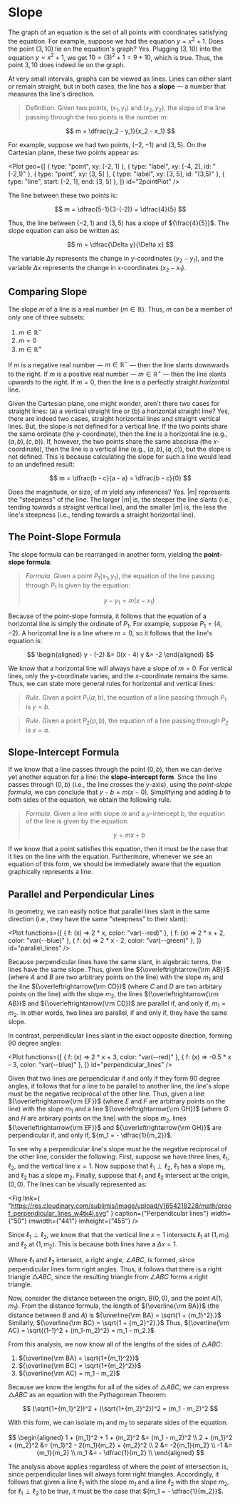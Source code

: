 

# Slope

The graph of an equation is the set of all points with coordinates
satisfying the equation. For example, suppose we had the equation
${y = x^2 + 1}$. Does the point ${(3,10)}$ lie on the equation's graph?
Yes. Plugging ${(3,10)}$ into the equation ${y = x^2 + 1}$, we get
${10 = (3)^2 + 1 = 9 + 10}$, which is true. Thus, the point ${3,10}$ does
indeed lie on the graph.

At very small intervals, graphs can be viewed as lines. Lines can either
slant or remain straight, but in both cases, the line has a **slope**
&mdash; a number that measures the line's direction.

> Definition. Given two points, ${(x_1, y_1)}$ and ${(x_2, y_2)}$, the
> slope of the line passing through the two points is the number $m$:

$$
	m = \dfrac{y_2 - y_1}{x_2 - x_1}
$$

For example, suppose we had two points, ${(-2,-1)}$ and ${(3,5)}$. On the
Cartesian plane, these two points appear as:

<Plot
	geo={[
		{ type: "point", xy: [-2, 1] },
		{ type: "label", xy: [-4, 2], id: "(-2,1)" },
		{ type: "point", xy: [3, 5] },
		{ type: "label", xy: [3, 5], id: "(3,5)" },
		{ type: "line", start: [-2, 1], end: [3, 5] },
	]}
	id="2pointPlot"
/>

The line between these two points is:

$$
	m = \dfrac{5-1}{3-(-2)} = \dfrac{4}{5}
$$

Thus, the line between ${(-2,1)}$ and ${(3,5)}$ has a slope of
${\frac{4}{5}}$. The slope equation can also be written as:

$$
	m = \dfrac{\Delta y}{\Delta x}
$$

The variable $\Delta y$ represents the change in $y$-coordinates
(${y_2 - y_1}$), and the variable $\Delta x$ represents the change in
$x$-coordinates (${x_2 - x_1}$).

## Comparing Slope

The slope $m$ of a line is a real number (${m \in \mathbb{R}}$). Thus, $m$
can be a member of only one of three subsets:

1. ${m \in \mathbb{R}^-}$
2. ${m = 0}$
3. ${m \in \mathbb{R}^+}$

If $m$ is a negative real number &mdash; ${m \in \mathbb{R}^-}$ &mdash;
then the line slants downwards to the right. If $m$ is a positive real
number &mdash; ${m \in \mathbb{R}^+}$ &mdash; then the line slants upwards
to the right. If ${m = 0}$, then the line is a perfectly straight
_horizontal_ line.

Given the Cartesian plane, one might wonder, aren't there two cases for
straight lines: (a) a vertical straight line or (b) a horizontal straight
line? Yes, there are indeed two cases, straight horizontal lines and
straight vertical lines. But, the slope is not defined for a vertical line.
If the two points share the same ordinate (the ${y \text{-coordinate}}$),
then the line is a horizontal line (e.g., ${(a,b), (c,b)}$). If, however,
the two points share the same abscissa (the ${x \text{-coordinate}}$), then
the line is a vertical line (e.g., ${(a,b), (a,c)}$), but the slope is not
defined. This is because calculating the slope for such a line would lead
to an undefined result:

$$
	m = \dfrac{b - c}{a - a} = \dfrac{b - c}{0}
$$

Does the magnitude, or size, of $m$ yield any inferences? Yes.
${\lvert m \rvert }$ represents the "steepness" of the line. The larger
${\lvert m \rvert }$ is, the steeper the line slants (i.e., tending towards
a straight vertical line), and the smaller ${\lvert m \rvert }$ is, the
less the line's steepness (i.e., tending towards a straight horizontal
line).

## The Point-Slope Formula

The slope formula can be rearranged in another form, yielding the
**point-slope formula**.

> _Formula_. Given a point $P_1{(x_1, y_1)}$, the equation of the line
> passing through ${P_1}$ is given by the equation:
>
> $$
> 	y - y_1 = m(x - x_1)
> $$

Because of the point-slope formula, it follows that the equation of a
horizontal line is simply the ordinate of ${P_1}$. For example, suppose
${P_1 = (4, -2)}$. A horizontal line is a line where ${m = 0}$, so it
follows that the line's equation is:

$$
	\begin{aligned}
		y - (-2) &= 0(x - 4)
		y &= -2
	\end{aligned}
$$

We know that a horizontal line will always have a slope of ${m = 0}$. For
vertical lines, only the $y$-coordinate varies, and the $x$-coordinate
remains the same. Thus, we can state more general rules for horizontal and
vertical lines:

> _Rule_. Given a point ${P_1(a,b)}$, the equation of a line passing
> through ${P_1}$ is ${y = b}$.

> _Rule_. Given a point ${P_2(a,b)}$, the equation of a line passing
> through ${P_2}$ is ${x = a}$.

## Slope-Intercept Formula

If we know that a line passes through the point ${(0,b)}$, then we can
derive yet another equation for a line: the **slope-intercept form**. Since
the line passes through ${(0,b)}$ (i.e., the line crosses the $y$-axis),
using the _point-slope formula_, we can conclude that ${y - b = m(x-0)}$.
Simplifying and adding $b$ to both sides of the equation, we obtain the
following rule.

> _Formula_. Given a line with slope $m$ and a $y$-intercept $b$, the
> equation of the line is given by the equation:
>
> $$
> 	y = mx + b
> $$

If we know that a point satisfies this equation, then it must be the case
that it lies on the line with the equation. Furthermore, whenever we see an
equation of this form, we should be immediately aware that the equation
graphically represents a line.

## Parallel and Perpendicular Lines

In geometry, we can easily notice that parallel lines slant in the same
direction (i.e., they have the same "steepness" to their slant):

<Plot
	functions={[
		{ f: (x) => 2 * x, color: "var(--red)" },
		{ f: (x) => 2 * x + 2, color: "var(--blue)" },
		{ f: (x) => 2 * x - 2, color: "var(--green)" },
	]}
	id="parallel_lines"
/>

Because perpendicular lines have the same slant, in algebraic terms, the
lines have the same slope. Thus, given line ${\overleftrightarrow{\rm AB}}$
(where $A$ and $B$ are two arbitrary points on the line) with the slope
$m_1$ and the line ${\overleftrightarrow{\rm CD}}$ (where $C$ and $D$ are
two arbitary points on the line) with the slope $m_2$, the lines
${\overleftrightarrow{\rm AB}}$ and ${\overleftrightarrow{\rm CD}}$ are
parallel if, and only if, ${m_1 = m_2}$. In other words, two lines are
parallel, if and only if, they have the same slope.

In contrast, perpendicular lines slant in the exact opposite direction,
forming 90 degree angles:

<Plot
	functions={[
		{ f: (x) => 2 * x + 3, color: "var(--red)" },
		{ f: (x) => -0.5 * x - 3, color: "var(--blue)" },
	]}
	id="perpendicular_lines"
/>

Given that two lines are perpendicular if and only if they form 90 degree
angles, it follows that for a line to be parallel to another line, the
line's slope must be the negative reciprocal of the other line. Thus, given
a line ${\overleftrightarrow{\rm EF}}$ (where $E$ and $F$ are arbitrary
points on the line) with the slope $m_1$ and a line
${\overleftrightarrow{\rm GH}}$ (where $G$ and $H$ are arbirary points on
the line) with the slope $m_2$, lines ${\overleftrightarrow{\rm EF}}$ and
${\overleftrightarrow{\rm GH}}$ are perpendicular if, and only if,
${m_1 = - \dfrac{1}{m_2}}$.

To see why a perpendicular line's slope must be the negative reciprocal of
the other line, consider the following: First, suppose we have three lines,
$\ell_1$, $\ell_2$, and the vertical line ${x = 1}$. Now suppose that
${\ell_1 \perp \ell_2}$, ${\ell_1}$ has a slope ${m_1}$, and ${\ell_2}$ has
a slope ${m_2}$. Finally, suppose that ${\ell_1}$ and ${\ell_2}$ intersect
at the origin, ${(0,0)}$. The lines can be visually represented as:

<Fig
	link={
		"https://res.cloudinary.com/sublimis/image/upload/v1654218228/math/proof_perpendicular_lines_w4tk4l.svg"
	}
	caption={"Perpendicular lines"}
	width={"50"}
	imwidth={"441"}
	imheight={"455"}
/>

Since ${\ell_1 \perp \ell_2}$, we know that that the vertical line
${x = 1}$ intersects ${\ell_1}$ at ${(1, m_1)}$ and ${\ell_2}$ at
${(1,m_2).}$ This is because both lines have a ${\Delta x = 1.}$

Where ${\ell_1}$ and ${\ell_2}$ intersect, a right angle, ${\angle ABC}$,
is formed, since perpendicular lines form right angles. Thus, it follows
that there is a right triangle ${\triangle ABC,}$ since the resulting
triangle from ${\angle ABC}$ forms a right triangle.

Now, consider the distance between the origin, ${B(0,0)}$, and the point
${A(1,m_1)}$. From the distance formula, the length of
${\overline{\rm BA}}$ (the distance between $B$ and $A$) is
${\overline{\rm BA} = \sqrt{1 + {m_1}^2}.}$ Similarly,
${\overline{\rm BC} = \sqrt{1 + {m_2}^2}.}$ Thus,
${\overline{\rm AC} = \sqrt{(1-1)^2 + (m_1-m_2)^2} = m_1 - m_2.}$

From this analysis, we now know all of the lengths of the sides of
${\triangle ABC}$:

1. ${\overline{\rm BA} = \sqrt{1+{m_1}^2}}$
2. ${\overline{\rm BC} = \sqrt{1+{m_2}^2}}$
3. ${\overline{\rm AC} = m_1 - m_2}$

Because we know the lengths for all of the sides of ${\triangle ABC,}$ we
can express ${\triangle ABC}$ as an equation with the Pythagorean Theorem:

$$
	(\sqrt{1+{m_1}^2})^2 + (\sqrt{1+{m_2}^2})^2 = (m_1 - m_2)^2
$$

With this form, we can isolate ${m_1}$ and ${m_2}$ to separate sides of the
equation:

$$
	\begin{aligned}
		1 + {m_1}^2 + 1 + {m_2}^2 &= (m_1 - m_2)^2 \\
		2 + {m_1}^2 + {m_2}^2 &= {m_1}^2 - 2{m_1}{m_2} + {m_2}^2 \\
		2 &= -2{m_1}{m_2} \\
		-1 &= {m_1}{m_2} \\
		m_1 &= - \dfrac{1}{m_2} \\
	\end{aligned}
$$

The analysis above applies regardless of where the point of intersection
is, since perpendicular lines will always form right triangles.
Accordingly, it follows that given a line ${\ell_1}$ with the slope ${m_1}$
and a line ${\ell_2}$ with the slope ${m_2}$, for ${\ell_1 \perp \ell_2}$
to be true, it must be the case that ${m_1 = - \dfrac{1}{m_2}}$.
